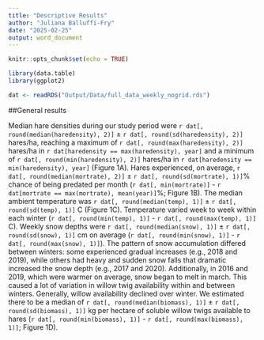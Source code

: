 ```yaml
---
title: "Descriptive Results"
author: "Juliana Balluffi-Fry"
date: "2025-02-25"
output: word_document
---
```


```r
knitr::opts_chunk$set(echo = TRUE)

library(data.table)
library(ggplot2)

dat <- readRDS("Output/Data/full_data_weekly_nogrid.rds")


```



##General results

Median hare densities during our study period were `r dat[, round(median(haredensity), 2)]` ± `r dat[, round(sd(haredensity), 2)]` hares/ha, reaching a maximum of `r dat[, round(max(haredensity), 2)]` hares/ha in `r dat[haredensity == max(haredensity), year]` and a minimum of `r dat[, round(min(haredensity), 2)]` hares/ha in `r dat[haredensity == min(haredensity), year]` (Figure 1A). Hares experienced, on average, `r dat[, round(median(mortrate), 2)]` ± `r dat[, round(sd(mortrate), 1)]`% chance of being predated per month (`r dat[, min(mortrate)]` - `r dat[mortrate == max(mortrate), mean(year)]`%; Figure 1B). The median ambient temperature was `r dat[, round(median(temp), 1)]` ± `r dat[, round(sd(temp), 1)]` C (Figure 1C). Temperature varied week to week within each winter (`r dat[, round(min(temp), 1)]` - `r dat[, round(max(temp), 1)]` C). Weekly snow depths were `r dat[, round(median(snow), 1)]` ± `r dat[, round(sd(snow), 1)]` cm on average (`r dat[, round(min(snow), 1)]` - `r dat[, round(max(snow), 1)]`). The pattern of snow accumulation differed between winters: some experienced gradual increases (e.g., 2018 and 2019), while others had heavy and sudden snow falls that dramatic increased the snow depth (e.g., 2017 and 2020). Additionally, in 2016 and 2019, which were warmer on average, snow began to melt in march. This caused a lot of variation in willow twig availability within and between winters. Generally, willow availability declined over winter. We estimated there to be a median of `r dat[, round(median(biomass), 1)]` ± `r dat[, round(sd(biomass), 1)]` kg per hectare of soluble willow twigs available to hares (`r dat[, round(min(biomass), 1)]` - `r dat[, round(max(biomass), 1)]`; Figure 1D).

